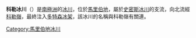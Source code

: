 {{coord|74|55|S|113|45|W|display=title|type:glacier_source:GNIS}}

'''科勒冰川'''（{{lang-en|Kohler Glacier}}）是[[南極洲|南極洲]]的[[冰川|冰川]]，位於[[馬里伯地|馬里伯地]]，屬於[[史密斯冰川|史密斯冰川]]的支流，向北流經[[科勒嶺|科勒嶺]]，最終注入[[多特森冰架|多特森冰架]]，該冰川的名稱與科勒嶺有關連。

{{DEFAULTSORT:Kohler Glacier}}
[[Category:馬里伯地冰川|Category:馬里伯地冰川]]


{{MarieByrdLand-geo-stub}}
